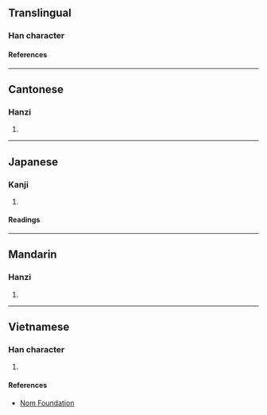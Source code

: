 {{character info/new}}
==Translingual==

===Han character===
{{Han char|rn=75|rad=木|as=14|sn=18|four=41927|canj=DMBB|ids=⿰木需}}

====References====
{{Han ref|kx=0559.030|dkj=15748|dj=0948.190|hdz=21308.080|uh=6ABD}}

----

==Cantonese==

===Hanzi===
{{yue-hanzi|jyut=[[nau6]]|y=nau6}}

# {{rfdef|yue|sort=木14}}

----

==Japanese==

===Kanji===
{{ja-kanji|grade=|rs=木14}}

# {{rfdef|ja|sort=木14}}

====Readings====
{{ja-readings
|on=じ, に, ぜん, ねん, じゅ, にゅ
|kun=きくらげ
}}

----

==Mandarin==

===Hanzi===
{{cmn-hanzi|pin=[[nòu]] ([[nou4]])|wg=nou<sup>4</sup>}}

# {{rfdef|cmn|sort=木14}}

----

==Vietnamese==

===Han character===
{{vi-readings|rs=木14|reading=nho}}

# {{rfdef|vi|sort=木14}}

====References====
* [http://nomfoundation.org/common/nom_details.php?codepoint=6abd Nom Foundation]